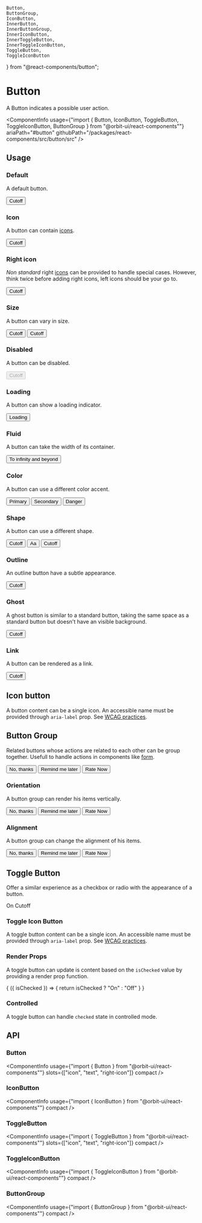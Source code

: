     Button,
    ButtonGroup,
    IconButton,
    InnerButton,
    InnerButtonGroup,
    InnerIconButton,
    InnerToggleButton,
    InnerToggleIconButton,
    ToggleButton,
    ToggleIconButton
} from "@react-components/button";

<Meta
    title="Components/Button"
    id="button"
/>

# Button

<Tagline>A Button indicates a possible user action.</Tagline>

<ComponentInfo
    usage={"import { Button, IconButton, ToggleButton, ToggleIconButton, ButtonGroup } from \"@orbit-ui/react-components\""}
    ariaPath="#button"
    githubPath="/packages/react-components/src/button/src"
/>

## Usage

### Default

A default button.

<Preview>
    <Story name="default">
        <Button>Cutoff</Button>
    </Story>
</Preview>

### Icon

A button can contain [icons](?path=/docs/icon-gallery--page).

<Preview>
    <Story name="icon">
        <Button>
            <LightbulbIcon />
            <Text>Cutoff</Text>
        </Button>
    </Story>
</Preview>

### Right icon

*Non standard* right [icons](?path=/docs/icon-gallery--page) can be provided to handle special cases. However, think twice before adding right icons, left icons should be your go to.

<Preview>
    <Story name="right icon">
        <Button>
            <Text>Cutoff</Text>
            <LightbulbIcon slot="right-icon" />
        </Button>
    </Story>
</Preview>

### Size

A button can vary in size.

<Preview>
    <Story name="size">
        <Inline verticalAlign="center">
            <Button size="sm">Cutoff</Button>
            <Button >Cutoff</Button>
        </Inline>
    </Story>
</Preview>

### Disabled

A button can be disabled.

<Preview>
    <Story name="disabled">
        <Button disabled>Cutoff</Button>
    </Story>
</Preview>

### Loading

A button can show a loading indicator.

<Preview>
    <Story name="loading">
        <Button loading>Loading</Button>
    </Story>
</Preview>

### Fluid

A button can take the width of its container.

<Preview>
    <Story name="fluid">
        <Button fluid>
            <LightbulbIcon />
            <Text>To infinity and beyond</Text>
        </Button>
    </Story>
</Preview>

### Color

A button can use a different color accent.

<Preview>
    <Story name="color">
        <Inline>
            <Button color="primary">Primary</Button>
            <Button color="secondary">Secondary</Button>
            <Button color="danger">Danger</Button>
        </Inline>
    </Story>
</Preview>

### Shape

A button can use a different shape.

<Preview>
    <Story name="shape">
        <Inline>
            <Button shape="pill">Cutoff</Button>
            <Button shape="circular">Aa</Button>
            <Button shape="rounded">Cutoff</Button>
        </Inline>
    </Story>
</Preview>

### Outline

An outline button have a subtle appearance.

<Preview>
    <Story name="outline">
        <Button variant="outline">Cutoff</Button>
    </Story>
</Preview>

### Ghost

A ghost button is similar to a standard button, taking the same space as a standard button but doesn't have an visible background.

<Preview>
    <Story name="ghost">
        <Button variant="ghost">Cutoff</Button>
    </Story>
</Preview>

### Link

A button can be rendered as a link.

<Preview>
    <Story name="as anchor">
        <Button as="a" href="https://sharegate.com" target="_blank">Cutoff</Button>
    </Story>
</Preview>

## Icon button

A button content can be a single icon. An accessible name must be provided through `aria-label` prop. See [WCAG practices](https://www.w3.org/TR/WCAG20-TECHS/ARIA6.html).

<Preview>
    <Story name="icon button">
        <Inline verticalAlign="center">
            <IconButton shape="circular" size="sm" aria-label="Add"><AddIcon /></IconButton>
            <IconButton shape="circular" aria-label="Add"><AddIcon /></IconButton>
        </Inline>
    </Story>
</Preview>

## Button Group

Related buttons whose actions are related to each other can be group together. Usefull to handle actions in components like [form](?path=/docs/form--default-story).

<Preview>
    <Story name="button group">
        <ButtonGroup>
            <Button variant="outline">No, thanks</Button>
            <Button variant="outline">Remind me later</Button>
            <Button>Rate Now</Button>
        </ButtonGroup>
    </Story>
</Preview>

### Orientation

A button group can render his items vertically.

<Preview>
    <Story name="vertical">
        <InnerButtonGroup orientation="vertical">
            <Button variant="outline">No, thanks</Button>
            <Button variant="outline">Remind me later</Button>
            <Button>Rate Now</Button>
        </InnerButtonGroup>
    </Story>
</Preview>

### Alignment

A button group can change the alignment of his items.

<Preview>
    <Story name="alignment">
        <InnerButtonGroup align="end">
            <Button variant="outline">No, thanks</Button>
            <Button variant="outline">Remind me later</Button>
            <Button>Rate Now</Button>
        </InnerButtonGroup>
    </Story>
</Preview>

## Toggle Button

Offer a similar experience as a checkbox or radio with the appearance of a button.

<Preview>
    <Story name="toggle button">
        <Inline>
            <ToggleButton variant="outline" color="primary" shape="circular">On</ToggleButton>
            <ToggleButton variant="outline" color="primary">
                <LightbulbIcon />
                <Text>Cutoff</Text>
            </ToggleButton>
        </Inline>
    </Story>
</Preview>

### Toggle Icon Button

A toggle button content can be a single icon. An accessible name must be provided through `aria-label` prop. See [WCAG practices](https://www.w3.org/TR/WCAG20-TECHS/ARIA6.html).

<Preview>
    <Story name="toggle icon button">
        <ToggleIconButton variant="outline" shape="circular" aria-label="Activate">
            <CheckIcon />
        </ToggleIconButton>
    </Story>
</Preview>

### Render Props

A toggle button can update is content based on the `isChecked` value by providing a render prop function.

<Preview>
    <Story name="toggle icon render props">
        <ToggleButton aria-label="Activate">
            {
                ({ isChecked }) => {
                    return isChecked ? "On" : "Off"
                }
            }
        </ToggleButton>
    </Story>
</Preview>

### Controlled

A toggle button can handle `checked` state in controlled mode.

<Preview filePath="/button/docs/ControlledToggleButton" />

## API

### Button

<ComponentInfo
    usage={"import { Button } from \"@orbit-ui/react-components\""}
    slots={["icon", "text", "right-icon"]}
    compact
/>

<ArgsTable of={InnerButton} />

### IconButton

<ComponentInfo
    usage={"import { IconButton } from \"@orbit-ui/react-components\""}
    compact
/>

<ArgsTable of={InnerIconButton} />

### ToggleButton

<ComponentInfo
    usage={"import { ToggleButton } from \"@orbit-ui/react-components\""}
    slots={["icon", "text", "right-icon"]}
    compact
/>

<ArgsTable of={InnerToggleButton} />

### ToggleIconButton

<ComponentInfo
    usage={"import { ToggleIconButton } from \"@orbit-ui/react-components\""}
    compact
/>

<ArgsTable of={InnerToggleIconButton} />

### ButtonGroup

<ComponentInfo
    usage={"import { ButtonGroup } from \"@orbit-ui/react-components\""}
    compact
/>

<ArgsTable of={InnerButtonGroup} />
